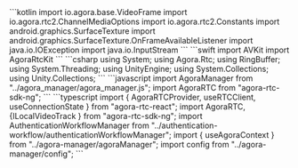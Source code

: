 <PlatformWrapper platform="android">
    ```kotlin
    import io.agora.base.VideoFrame
    import io.agora.rtc2.ChannelMediaOptions
    import io.agora.rtc2.Constants
    import android.graphics.SurfaceTexture
    import android.graphics.SurfaceTexture.OnFrameAvailableListener
    import java.io.IOException
    import java.io.InputStream
    ```
</PlatformWrapper>
<PlatformWrapper platform="ios, macos">
    ```swift
    import AVKit
    import AgoraRtcKit
    ```
</PlatformWrapper>
<PlatformWrapper platform="unity">
    ```csharp
    using System;
    using Agora.Rtc;
    using RingBuffer;
    using System.Threading;
    using UnityEngine;
    using System.Collections;
    using Unity.Collections;
    ```
</PlatformWrapper>
<PlatformWrapper platform="web">
```javascript
import AgoraManager from "../agora_manager/agora_manager.js";
import AgoraRTC from "agora-rtc-sdk-ng";
```
</PlatformWrapper>
<PlatformWrapper platform="react-js">
    ```typescript
    import { AgoraRTCProvider, useRTCClient, useConnectionState } from "agora-rtc-react";
    import AgoraRTC, {ILocalVideoTrack } from "agora-rtc-sdk-ng";
    import AuthenticationWorkflowManager from "../authentication-workflow/authenticationWorkflowManager";
    import { useAgoraContext } from "../agora-manager/agoraManager";
    import config from "../agora-manager/config";
    ```
</PlatformWrapper>
